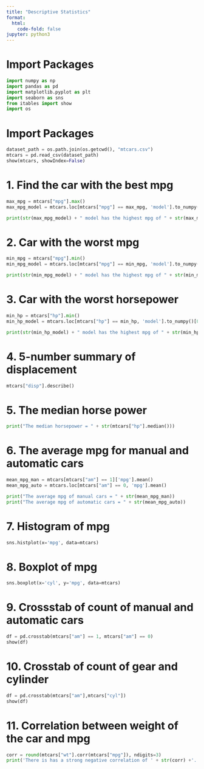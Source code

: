 ```yaml
---
title: "Descriptive Statistics"
format:
  html:
    code-fold: false
jupyter: python3
---
```


# Import Packages
```python
import numpy as np
import pandas as pd
import matplotlib.pyplot as plt
import seaborn as sns
from itables import show
import os
```

# Import Packages
```python
dataset_path = os.path.join(os.getcwd(), "mtcars.csv")
mtcars = pd.read_csv(dataset_path)
show(mtcars, showIndex=False)
```

# 1. Find the car with the best mpg
```python
max_mpg = mtcars["mpg"].max()
max_mpg_model = mtcars.loc[mtcars["mpg"] == max_mpg, 'model'].to_numpy()[0]

print(str(max_mpg_model) + " model has the highest mpg of " + str(max_mpg))
```

# 2. Car with the worst mpg
```python
min_mpg = mtcars["mpg"].min()
min_mpg_model = mtcars.loc[mtcars["mpg"] == min_mpg, 'model'].to_numpy()[0]

print(str(min_mpg_model) + " model has the highest mpg of " + str(min_mpg))
```

# 3. Car with the worst horsepower
```python
min_hp = mtcars["hp"].min()
min_hp_model = mtcars.loc[mtcars["hp"] == min_hp, 'model'].to_numpy()[0]

print(str(min_hp_model) + " model has the highest mpg of " + str(min_hp))
```

# 4. 5-number summary of displacement
```python
mtcars["disp"].describe()
```

# 5. The median horse power
```python
print("The median horsepower = " + str(mtcars["hp"].median()))
```

# 6. The average mpg for manual and automatic cars
```python
mean_mpg_man = mtcars[mtcars["am"] == 1]['mpg'].mean()
mean_mpg_auto = mtcars.loc[mtcars["am"] == 0, 'mpg'].mean()

print("The average mpg of manual cars = " + str(mean_mpg_man))
print("The average mpg of automatic cars = " + str(mean_mpg_auto))
```

# 7. Histogram of mpg
```python
sns.histplot(x='mpg', data=mtcars)
```

# 8. Boxplot of mpg
```python
sns.boxplot(x='cyl', y='mpg', data=mtcars)
```

# 9. Crossstab of count of manual and automatic cars
```python
df = pd.crosstab(mtcars["am"] == 1, mtcars["am"] == 0)
show(df)
```

# 10. Crosstab of count of gear and cylinder
```python
df = pd.crosstab(mtcars["am"],mtcars["cyl"])
show(df)
```
# 11. Correlation between weight of the car and mpg
```python
corr = round(mtcars["wt"].corr(mtcars["mpg"]), ndigits=3)
print('There is has a strong negative correlation of ' + str(corr) +'. As the weight of the cars increases, mpg decreases')
```